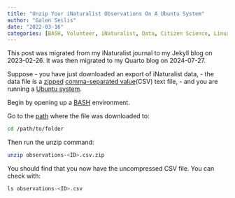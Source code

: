 ```yaml
---
title: "Unzip Your iNaturalist Observations On A Ubuntu System"
author: "Galen Seilis"
date: "2022-03-16"
categories: [BASH, Volunteer, iNaturalist, Data, Citizen Science, Linux, Ubuntu]
---
```



::: {.callout-note}
This post was migrated from my iNaturalist journal to my Jekyll blog on 2023-02-26. It was then migrated to my Quarto blog on 2024-07-27.
:::

Suppose
- you have just downloaded an export of iNaturalist data,
- the data file is a [zipped](https://en.wikipedia.org/wiki/ZIP_(file_format)) [comma-separated value](https://en.wikipedia.org/wiki/Comma-separated_values)(CSV) text file,
- and you are running a [Ubuntu system](https://en.wikipedia.org/wiki/Ubuntu).

Begin by opening up a [BASH](https://en.wikipedia.org/wiki/Bash_(Unix_shell)) environment.

Go to the [path](https://en.wikipedia.org/wiki/Path_(computing)) where the file was downloaded to:

```bash
cd /path/to/folder
```

Then run the unzip command:

```bash
unzip observations-<ID>.csv.zip
```

You should find that you now have the uncompressed CSV file. You can check with:

```python
ls observations-<ID>.csv
```
